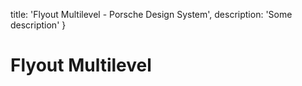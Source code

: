 
  title: 'Flyout Multilevel - Porsche Design System',
  description: 'Some description'
}

# Flyout Multilevel <ComponentStatus tagName="p-flyout-multilevel"></ComponentStatus>

<TableOfContents headings={[]} />

<Configurator tagName="p-flyout-multilevel" story={flyoutMultilevelStory} />

